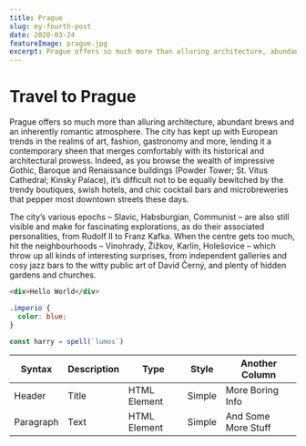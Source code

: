 ```yaml
---
title: Prague
slug: my-fourth-post
date: 2020-03-24
featureImage: prague.jpg
excerpt: Prague offers so much more than alluring architecture, abundant brews and an inherently romantic atmosphere.
---
```


# Travel to Prague

Prague offers so much more than alluring architecture, abundant brews and an inherently romantic atmosphere. 
The city has kept up with European trends in the realms of art, fashion, gastronomy and more, 
lending it a contemporary sheen that merges comfortably with its historical and architectural prowess. 
Indeed, as you browse the wealth of impressive Gothic, Baroque and Renaissance buildings (Powder Tower; St. Vitus Cathedral; Kinsky Palace), 
it’s difficult not to be equally bewitched by the trendy boutiques, swish hotels, and chic cocktail bars and microbreweries that pepper most downtown streets these days.

The city’s various epochs – Slavic, Habsburgian, Communist – are also still visible and make for fascinating explorations, as do their associated personalities, 
from Rudolf II to Franz Kafka. When the centre gets too much, hit the neighbourhoods – Vinohrady, Žižkov, Karlín, Holešovice – which throw up all kinds of interesting surprises, 
from independent galleries and cosy jazz bars to the witty public art of David Černý, and plenty of hidden gardens and churches.



```html
<div>Hello World</div>
```

```css
.imperio {
  color: blue;
}
```

```js
const harry = spell(`lumos`)
```

| Syntax    | Description | Type         | Style  | Another Column      |
| --------- | ----------- | ------------ | ------ | ------------------- |
| Header    | Title       | HTML Element | Simple | More Boring Info    |
| Paragraph | Text        | HTML Element | Simple | And Some More Stuff |

